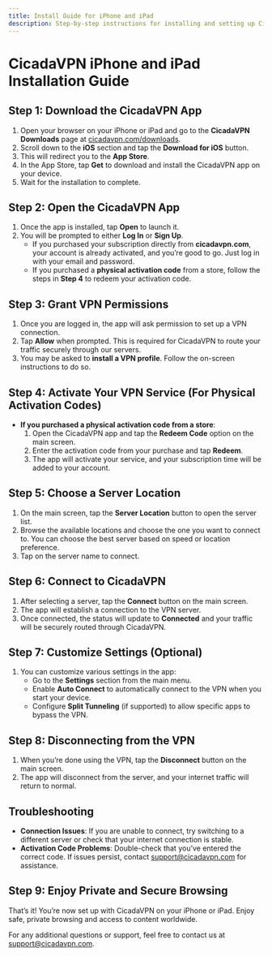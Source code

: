 ```yaml
---
title: Install Guide for iPhone and iPad
description: Step-by-step instructions for installing and setting up CicadaVPN on iPhone and iPad devices.
---
```


# CicadaVPN iPhone and iPad Installation Guide

## Step 1: Download the CicadaVPN App

1. Open your browser on your iPhone or iPad and go to the **CicadaVPN Downloads** page at [cicadavpn.com/downloads](https://www.cicadavpn.com/downloads).
2. Scroll down to the **iOS** section and tap the **Download for iOS** button.
3. This will redirect you to the **App Store**.
4. In the App Store, tap **Get** to download and install the CicadaVPN app on your device.
5. Wait for the installation to complete.

## Step 2: Open the CicadaVPN App

1. Once the app is installed, tap **Open** to launch it.
2. You will be prompted to either **Log In** or **Sign Up**.
   - If you purchased your subscription directly from **cicadavpn.com**, your account is already activated, and you’re good to go. Just log in with your email and password.
   - If you purchased a **physical activation code** from a store, follow the steps in **Step 4** to redeem your activation code.

## Step 3: Grant VPN Permissions

1. Once you are logged in, the app will ask permission to set up a VPN connection.
2. Tap **Allow** when prompted. This is required for CicadaVPN to route your traffic securely through our servers.
3. You may be asked to **install a VPN profile**. Follow the on-screen instructions to do so.

## Step 4: Activate Your VPN Service (For Physical Activation Codes)

- **If you purchased a physical activation code from a store**:
  1. Open the CicadaVPN app and tap the **Redeem Code** option on the main screen.
  2. Enter the activation code from your purchase and tap **Redeem**.
  3. The app will activate your service, and your subscription time will be added to your account.

## Step 5: Choose a Server Location

1. On the main screen, tap the **Server Location** button to open the server list.
2. Browse the available locations and choose the one you want to connect to. You can choose the best server based on speed or location preference.
3. Tap on the server name to connect.

## Step 6: Connect to CicadaVPN

1. After selecting a server, tap the **Connect** button on the main screen.
2. The app will establish a connection to the VPN server.
3. Once connected, the status will update to **Connected** and your traffic will be securely routed through CicadaVPN.

## Step 7: Customize Settings (Optional)

1. You can customize various settings in the app:
   - Go to the **Settings** section from the main menu.
   - Enable **Auto Connect** to automatically connect to the VPN when you start your device.
   - Configure **Split Tunneling** (if supported) to allow specific apps to bypass the VPN.

## Step 8: Disconnecting from the VPN

1. When you’re done using the VPN, tap the **Disconnect** button on the main screen.
2. The app will disconnect from the server, and your internet traffic will return to normal.

## Troubleshooting

- **Connection Issues**: If you are unable to connect, try switching to a different server or check that your internet connection is stable.
- **Activation Code Problems**: Double-check that you’ve entered the correct code. If issues persist, contact [support@cicadavpn.com](mailto:support@cicadavpn.com) for assistance.

## Step 9: Enjoy Private and Secure Browsing

That’s it! You’re now set up with CicadaVPN on your iPhone or iPad. Enjoy safe, private browsing and access to content worldwide.

For any additional questions or support, feel free to contact us at [support@cicadavpn.com](mailto:support@cicadavpn.com).
